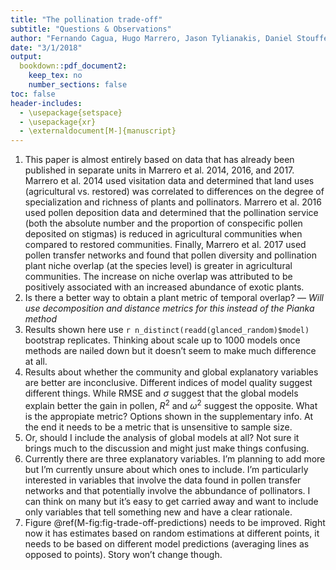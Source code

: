 ```yaml
---
title: "The pollination trade-off"
subtitle: "Questions & Observations"
author: "Fernando Cagua, Hugo Marrero, Jason Tylianakis, Daniel Stouffer"
date: "3/1/2018"
output: 
  bookdown::pdf_document2: 
    keep_tex: no
    number_sections: false
toc: false
header-includes:
  - \usepackage{setspace}
  - \usepackage{xr}
  - \externaldocument[M-]{manuscript}
---
```


\onehalfspacing

1. This paper is almost entirely based on data that has already been published in separate units in Marrero et al. 2014, 2016, and 2017. 
Marrero et al. 2014 used visitation data and determined that land uses (agricultural vs. restored) was correlated to differences on the degree of specialization and richness of plants and pollinators.
Marrero et al. 2016 used pollen deposition data and determined that the pollination service (both the absolute number and the proportion of conspecific pollen deposited on stigmas) is reduced in agricultural communities when compared to restored communities.
Finally, Marrero et al. 2017 used pollen transfer networks and found that pollen diversity and pollination plant niche overlap (at the species level) is greater in agricultural communities. 
The increase on niche overlap was attributed to be positively associated with an increased abundance of exotic plants.
2. Is there a better way to obtain a plant metric of temporal overlap? --- *Will use decomposition and distance metrics for this instead of the Pianka method*
3. Results shown here use `r n_distinct(readd(glanced_random)$model)` bootstrap replicates. Thinking about scale up to 1000 models once methods are nailed down but it doesn't seem to make much difference at all. 
4. Results about whether the community and global explanatory variables are better are inconclusive. Different indices of model quality suggest different things. While RMSE and $\sigma$ suggest that the global models explain better the gain in pollen, $R^2$ and $\omega^2$ suggest the opposite. What is the appropiate metric? Options shown in the supplementary info. At the end it needs to be a metric that is unsensitive to sample size. 
5. Or, should I include the analysis of global models at all? Not sure it brings much to the discussion and might just make things confusing.
6. Currently there are three explanatory variables. I'm planning to add more but I'm currently unsure about which ones to include. I'm particularly interested in variables that involve the data found in pollen transfer networks and that potentially involve the abbundance of pollinators. I can think on many but it's easy to get carried away and want to include only variables that tell something new and have a clear rationale. 
7. Figure \@ref(M-fig:fig-trade-off-predictions) needs to be improved. Right now it has estimates based on random estimations at different points, it needs to be based on different model predictions (averaging lines as opposed to points). Story won't change though.
